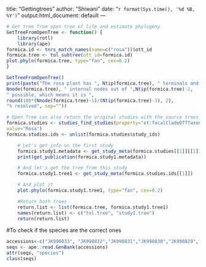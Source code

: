 title: "Gettingtrees"
author: "Shiwani"
date: "`r format(Sys.time(), '%d %B, %Y')`"
output:html_document: default
---
```r
# Get tree from open tree of life and estimate phylogeny
GetTreeFromOpenTree <- function() {
    library(rotl)
    library(ape)
formica.id <- tnrs_match_names(name=c("rosa"))$ott_id
formica.tree <- tol_subtree(ott_id=formica.id)
plot.phylo(formica.tree, type="fan", cex=0.2)
}

GetTreeFromOpenTree()
print(paste("The rosa plant has ", Ntip(formica.tree), " terminals and ",
Nnode(formica.tree), " internal nodes out of ",Ntip(formica.tree)-2,
" possible, which means it is ",
round(100*(Nnode(formica.tree)-1)/(Ntip(formica.tree)-3), 2),
"% resolved", sep=""))

# Open Tree can also return the original studies with the source trees
formica.studies <- studies_find_studies(property="ot:focalCladeOTTTaxonName",
value="Rosa")
formica.studies.ids <- unlist(formica.studies$study_ids)

    # Let's get info on the first study
    formica.study1.metadata <- get_study_meta(formica.studies[[1]][[1]])
    print(get_publication(formica.study1.metadata))

    # And let's get the tree from this study
    formica.study1.tree1 <- get_study_meta(formica.studies.ids[[1]])

    # And plot it
    plot.phylo(formica.study1.tree1, type="fan", cex=0.2)

    #Return both trees
    return.list <- list(formica.tree, formica.study1.tree1)
    names(return.list) <- c("tol.tree", "study1.tree")
    return(return.list)
```
#To check if the species are the correct ones
```r
accessions<-c("JK990833", "JK990832","JK990831","JK990830","JK990829","JK990827")
seqs <- ape::read.GenBank(accessions)
attr(seqs, "species")
class(seqs)
```